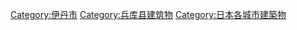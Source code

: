 [[Category:伊丹市|Category:伊丹市]]
[[Category:兵库县建筑物|Category:兵库县建筑物]]
[[Category:日本各城市建築物|Category:日本各城市建築物]]